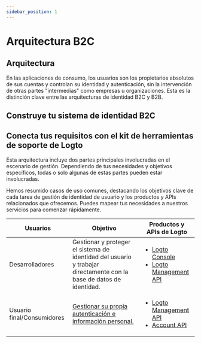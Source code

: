 ```yaml
---
sidebar_position: 1
---
```



# Arquitectura B2C

## Arquitectura

En las aplicaciones de consumo, los usuarios son los propietarios absolutos de sus cuentas y controlan su identidad y autenticación, sin la intervención de otras partes "intermedias" como empresas u organizaciones. Esta es la distinción clave entre las arquitecturas de identidad B2C y B2B.

<ImageB2c width="100%" height="auto" />

## Construye tu sistema de identidad B2C

<GenericFeatures />

## Conecta tus requisitos con el kit de herramientas de soporte de Logto

Esta arquitectura incluye dos partes principales involucradas en el escenario de gestión. Dependiendo de tus necesidades y objetivos específicos, todas o solo algunas de estas partes pueden estar involucradas.

Hemos resumido casos de uso comunes, destacando los objetivos clave de cada tarea de gestión de identidad de usuario y los productos y APIs relacionados que ofrecemos. Puedes mapear tus necesidades a nuestros servicios para comenzar rápidamente.

| Usuarios                   | Objetivo                                                                                                            | Productos y APIs de Logto                                                                                                                                        |
| -------------------------- | ------------------------------------------------------------------------------------------------------------------- | ---------------------------------------------------------------------------------------------------------------------------------------------------------------- |
| Desarrolladores            | Gestionar y proteger el sistema de identidad del usuario y trabajar directamente con la base de datos de identidad. | <ul><li>[Logto Console](https://cloud.logto.io)</li><li>[Logto Management API](https://openapi.logto.io/)</li></ul>                                              |
| Usuario final/Consumidores | [Gestionar su propia autenticación e información personal.](/end-user-flows)                                        | <ul><li>[Logto Management API](https://openapi.logto.io/)</li><li>[Account API](https://openapi.logto.io/operation/operation-getaccountcentersettings)</li></ul> |

<RelatedResource />
